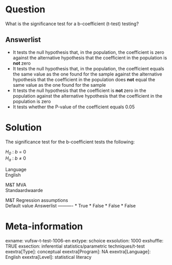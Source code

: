 Question
========
What is the significance test for a b-coefficient (t-test) testing?

Answerlist
----------
* It tests the null hypothesis that, in the population, the coefficient is
  zero against the alternative hypothesis that the coefficient in the
  population is **not **zero
* It tests the null hypothesis that, in the population, the coefficient
  equals the same value as the one found for the sample against the
  alternative hypothesis that the coefficient in the population does
  **not** equal the same value as the one found for the sample
* It tests the null hypothesis that the coefficient is **not **zero in the
  population against the alternative hypothesis that the coefficient in
  the population is zero
* It tests whether the P-value of the coefficient equals 0.05

Solution
========





The significance test for the b-coefficient tests the following:  
  
*H*<sub>*0*</sub> : *b* = 0  
*H*<sub>*a*</sub> : *b* ≠ 0





Language  
English

M&T MVA  
Standaardwaarde

M&T Regression assumptions  
Default value
Answerlist
----------
* True
* False
* False
* False

Meta-information
================
exname: vufsw-t-test-1006-en
extype: schoice
exsolution: 1000
exshuffle: TRUE
exsection: inferential statistics/parametric techniques/t-test
exextra[Type]: conceptual
exextra[Program]: NA
exextra[Language]: English
exextra[Level]: statistical literacy

